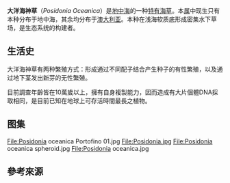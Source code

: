 {{Expand language|time=2017-03-07T04:47:34+00:00}}
{{Speciesbox
| image = Posidonia oceanica (L).jpg
| status = LC
| status_system = IUCN3.1
| status_ref = {{r|IUCN}}
| genus = Posidonia
| species = oceanica
|name = 大洋海神草
| authority = ([[卡尔·林奈|L.]]){{tsl|en|Alire Raffeneau Delile||Delile}}
|range_map = Posidonia_oceanica_range.PNG
|range_map_caption = ''Posidonia oceanica'' range
}}
'''大洋海神草'''（''Posidonia Oceanica''）是[[地中海|地中海]]的一种[[特有種|特有]][[海草|海草]]。本[[属|属]]中现生只有本种分布于地中海，其余均分布于[[澳大利亚|澳大利亚]]。本种在浅海软质底形成密集水下草场，是生态系统的构建者。

== 生活史 ==
大洋海神草有两种繁殖方式：形成通过不同配子结合产生种子的有性繁殖，以及通过地下茎发出新芽的无性繁殖。

目前調查年齡皆在10萬歲以上，擁有自身複製能力，因而造成有大片個體DNA採取相同，是目前已知在地球上可存活時間最長之植物。
== 图集 ==
<gallery>
File:Posidonia oceanica Portofino 01.jpg
File:Posidonia.jpg
File:Posidonia oceanica spheroid.jpg
File:Posidonia oceanica.jpg
</gallery>

==參考來源==
{{reflist|refs=
<ref name="IUCN">{{cite web |author1=IUCN |title=''Posidonia oceanica'' |website=The IUCN Red List of Threatened Species |year=2018 |doi=10.2305/IUCN.UK.2016-1.RLTS.T153534A76571834.en |accessdate=2018-09-02}}</ref>
}}